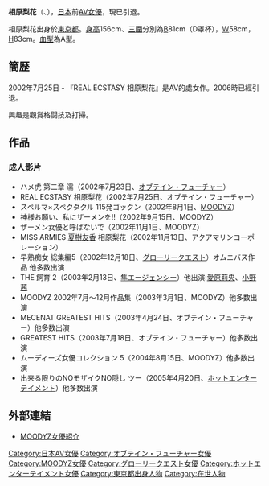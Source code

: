 {{unreferenced|time=2013-12-04T07:11:32+00:00}}
{{AV女優
|名前=相原 梨花
|ふりがな=あいはら りか
|本名=
|別名=
|愛称=
|生年=1982
|生月=7
|生日=14
|出身地={{JPN}}・[[東京都|東京都]]
|血液型=A
|時点=
|身長=156
|体重=
|バスト=81
|ウエスト=58
|ヒップ=83
|カップ=
|身体備考=
|ジャンル=
|AV出演期間=2002年 - 2003年
|専属契約=
|活動備考=
|他の活動=
|その他=
}}
'''相原梨花'''（{{lang-ja|'''あいはら りか'''}}、{{bd|1982年|7月14日|||catIdx=相}}），[[日本|日本]]前[[AV女優|AV女優]]，現已引退。

相原梨花出身於[[東京都|東京都]]。[[身高|身高]]156cm、[[三圍|三圍]]分別為[[胸圍|B]]81cm（D罩杯），[[腰圍|W]]58cm，[[臀圍|H]]83cm。[[血型|血型]]為A型。

== 簡歴 ==
2002年7月25日 - 『REAL ECSTASY 相原梨花』是AV的處女作。2006時已經引退。<!--後に、AV出演は本人の意志ではなかったことを告白しており、この業界への復帰は完全に否定している。-->

興趣是觀賞格闘技及打掃。

== 作品 ==
{{Untranslated-jargon}}
=== 成人影片 ===
* ハメ虎 第二章 濡（2002年7月23日、[[オブテイン・フューチャー|オブテイン・フューチャー]]）
* REAL ECSTASY 相原梨花（2002年7月25日、オブテイン・フューチャー）
* スペルマ×スペクタクル 115発ゴックン（2002年8月1日、[[MOODYZ|MOODYZ]]）
* 神様お願い、私にザーメンを!!（2002年9月15日、MOODYZ）
* ザーメン女優と呼ばないで（2002年11月1日、MOODYZ）
* MISS ARMIES [[夏樹友香|夏樹友香]] 相原梨花（2002年11月13日、アクアマリンコーポレーション）
* 早熟痴女 総集編5（2002年12月18日、[[グローリークエスト|グローリークエスト]]）オムニバス作品 他多数出演
* THE 飼育 2（2003年2月13日、[[隼エージェンシー|隼エージェンシー]]）他出演:[[愛原莉央|愛原莉央]]、[[小野茜_(AV女優)|小野茜]]
* MOODYZ 2002年7月～12月作品集（2003年3月1日、MOODYZ）他多数出演
* MECENAT GREATEST HITS（2003年4月24日、オブテイン・フューチャー）他多数出演
* GREATEST HITS（2003年7月18日、オブテイン・フューチャー）他多数出演
* ムーディーズ女優コレクション 5（2004年8月15日、MOODYZ）他多数出演
* 出来る限りのNOモザイクNO隠し ツー（2005年4月20日、[[ホットエンターテイメント|ホットエンターテイメント]]）他多数出演

== 外部連結 ==
* [http://www.moodyz.com/actress/-/detail/=/id=3722/ MOODYZ女優紹介] {{Wayback|url=http://www.moodyz.com/actress/-/detail/=/id=3722/ |date=20130823201037 }}

[[Category:日本AV女優|Category:日本AV女優]]
[[Category:オブテイン・フューチャー女優|Category:オブテイン・フューチャー女優]]
[[Category:MOODYZ女優|Category:MOODYZ女優]]
[[Category:グローリークエスト女優|Category:グローリークエスト女優]]
[[Category:ホットエンターテイメント女優|Category:ホットエンターテイメント女優]]
[[Category:東京都出身人物|Category:東京都出身人物]]
[[Category:在世人物|Category:在世人物]]

{{Pornstar-stub}}